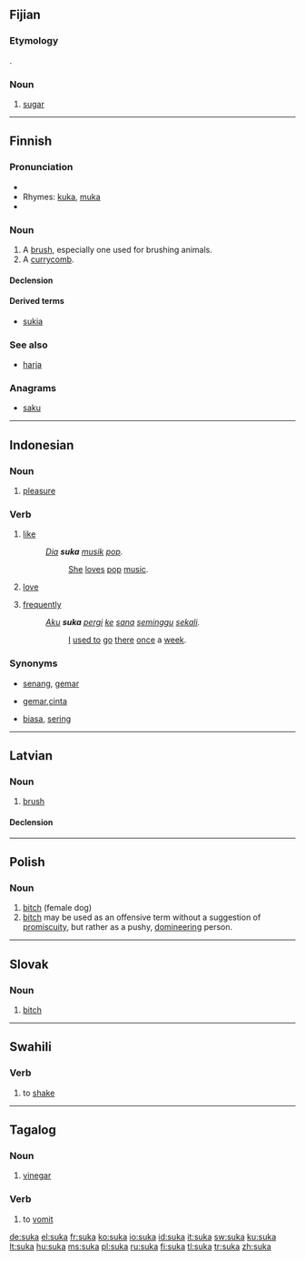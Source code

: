 ==Fijian==

===Etymology===
{{etyl|en|fj}} {{term|sugar}}.

===Noun===
{{infl|fj|noun}}

# [[sugar]]

----

==Finnish==
{{Finnish index|s|u}}

===Pronunciation===
* {{hyphenation|su|ka}}
* Rhymes: [[kuka]], [[muka]]
* {{IPA|/ˈsukɑ/|lang=fi}}

===Noun===
{{infl|fi|noun}}

# A [[brush]], especially one used for brushing animals.
# A [[currycomb]].

====Declension====
{{fi-decl-kala|su|k}}

====Derived terms====
* {{i-c|verbs}} [[sukia]]

===See also===
* [[harja#Finnish|harja]]

===Anagrams===
* [[saku]]

----

==Indonesian==

===Noun===
{{infl|id|noun}}

# [[pleasure]]

===Verb===
{{infl|id|verb}}

# [[like]]
#: ''[[dia|Dia]] '''suka''' [[musik]] [[pop]].''
#:: [[she|She]] [[love]]s [[pop]] [[music]].
# [[love]]
# {{colloquial|lang=id}} [[frequently]]
#: ''[[aku|Aku]] '''suka''' [[pergi]] [[ke]] [[sana]] [[minggu|seminggu]] [[sekali]].''
#:: [[I]] [[used to]] [[go]] [[there]] [[once]] a [[week]].

===Synonyms===
* {{sense|like}} [[senang]], [[gemar]]
* {{sense|love}} [[gemar]],[[cinta]] 
* {{sense|frequently}} [[biasa]], [[sering]]

----

==Latvian==

===Noun===
{{infl|lv|noun}}

# [[brush]]

====Declension====
{{lv-noun-d4|suk|a}}

----

==Polish==

===Noun===
{{infl|pl|noun|g=f}}

# [[bitch]] (female dog)
# [[bitch]] {{context|offensive|lang=pl}} may be used as an offensive term without a suggestion of [[promiscuity]], but rather as a pushy, [[domineering]] person.

----

==Slovak==

===Noun===
{{infl|sk|noun|g=f}}

# [[bitch]]

----

==Swahili==

===Verb===
{{infl|sw|verb}}

# to [[shake]]

----

==Tagalog==

===Noun===
{{infl|tl|noun}}

# [[vinegar]]

===Verb===
{{infl|tl|verb}}

# to [[vomit]]

[[de:suka]]
[[el:suka]]
[[fr:suka]]
[[ko:suka]]
[[io:suka]]
[[id:suka]]
[[it:suka]]
[[sw:suka]]
[[ku:suka]]
[[lt:suka]]
[[hu:suka]]
[[ms:suka]]
[[pl:suka]]
[[ru:suka]]
[[fi:suka]]
[[tl:suka]]
[[tr:suka]]
[[zh:suka]]